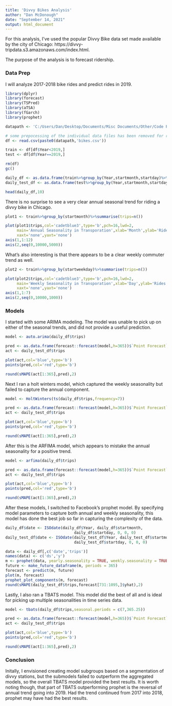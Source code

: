 ---
title: 'Divvy Bikes Analysis'
author: "Dan McDonough"
date: "September 14, 2021"
output: html_document
---

For this analysis, I've used the popular Divvy Bike data set made available by the city of Chicago: https://divvy-tripdata.s3.amazonaws.com/index.html.

The purpose of the analysis is to forecast ridership.

### Data Prep

I will analyze 2017-2018 bike rides and predict rides in 2019.

``` {r 1, message=FALSE, warning=FALSE}
library(dplyr)
library(forecast)
library(TSPred)
library(aTSA)
library(fGarch)
library(prophet)

datapath <- 'C:/Users/Dan/Desktop/Documents/Misc Documents/Other/Code Projects/divvy/'

# some prepocessing of the individual data files has been removed for readability
df <- read.csv(paste0(datapath,'bikes.csv'))

train <- df[df$Year<2019,]
test <- df[df$Year==2019,]

rm(df)
gc()

daily_df <- as.data.frame(train%>%group_by(Year,startmonth,startday)%>%summarise(trips=n()))
daily_test_df <- as.data.frame(test%>%group_by(Year,startmonth,startday)%>%summarise(trips=n()))

head(daily_df,10)
```

There is no surprise to see a very clear annual seasonal trend for riding a divvy bike in Chicago.

```{r 2, echo=FALSE}
plot1 <- train%>%group_by(startmonth)%>%summarise(trips=n())

plot(plot1$trips,col='cadetblue3',type='b',pch=16,lwd=2,
     main='Annual Seasonality in Transporation',xlab='Month',ylab='Rides',
     xaxt='none',yaxt='none')
axis(1,1:12)
axis(2,seq(0,10000,5000))

```

What's also interesting is that there appears to be a clear weekly commuter trend as well.

```{r 3, echo=FALSE}
plot2 <- train%>%group_by(startweekday)%>%summarise(trips=n())

plot(plot2$trips,col='cadetblue3',type='b',pch=16,lwd=2,
     main='Weekly Seasonality in Transporation',xlab='Day',ylab='Rides',
     xaxt='none',yaxt='none')
axis(1,1:7)
axis(2,seq(0,10000,1000))
```

### Models

I started with some ARIMA modeling. The model was unable to pick up on either of the seasonal trends, and did not provide a useful prediction.  

``` {r 4}
model <- auto.arima(daily_df$trips)

pred <- as.data.frame(forecast::forecast(model,h=365))$`Point Forecast`
act <- daily_test_df$trips

plot(act,col='blue',type='b')
points(pred,col='red',type='b')

round(sMAPE(act[1:365],pred),2)
```

Next I ran a holt winters model, which captured the weekly seasonality but failed to capture the annual component.

```{r 5}
model <- HoltWinters(ts(daily_df$trips,frequency=7))

pred <- as.data.frame(forecast::forecast(model,h=365))$`Point Forecast`
act <- daily_test_df$trips

plot(act,col='blue',type='b')
points(pred,col='red',type='b')

round(sMAPE(act[1:365],pred),2)
```

After this is the ARFIMA model, which appears to mistake the annual seasonality for a positive trend.

``` {r 6}
model <- arfima(daily_df$trips)

pred <- as.data.frame(forecast::forecast(model,h=365))$`Point Forecast`
act <- daily_test_df$trips

plot(act,col='blue',type='b')
points(pred,col='red',type='b')

round(sMAPE(act[1:365],pred),2)
```

After these models, I switched to Facebook's prophet model. By specifying model parameters to capture both annual and weekly seasonality, this model has done the best job so far in capturing the complexity of the data.

``` {r 7, warning=FALSE}
daily_df$date <- ISOdate(daily_df$Year, daily_df$startmonth,
                              daily_df$startday, 0, 0, 0)
daily_test_df$date <- ISOdate(daily_test_df$Year, daily_test_df$startmonth,
                              daily_test_df$startday, 0, 0, 0)

data <- daily_df[,c('date','trips')]
names(data) <- c('ds','y')
m <- prophet(data, yearly.seasonality = TRUE, weekly.seasonality = TRUE)
future <- make_future_dataframe(m, periods = 365)
forecast <- predict(m, future)
plot(m, forecast)
prophet_plot_components(m, forecast)
round(sMAPE(daily_test_df$trips,forecast[731:1095,]$yhat),2)
```

Lastly, I also ran a TBATS model. This model did the best of all and is ideal for picking up multiple seasonalities in time series data.

``` {r 8}
model <- tbats(daily_df$trips,seasonal.periods = c(7,365.25))

pred <- as.data.frame(forecast::forecast(model,h=365))$`Point Forecast`
act <- daily_test_df$trips

plot(act,col='blue',type='b')
points(pred,col='red',type='b')

round(sMAPE(act[1:365],pred),2)
```

### Conclusion

Initally, I envisioned creating model subgroups based on a segmentation of divvy stations, but the submodels failed to outperform the aggregated models, so the overall TBATS model provided the best results. It is worth noting though, that part of TBATS outperforming prophet is the reversal of annual trend going into 2019. Had the trend continued from 2017 into 2018, prophet may have had the best results.
